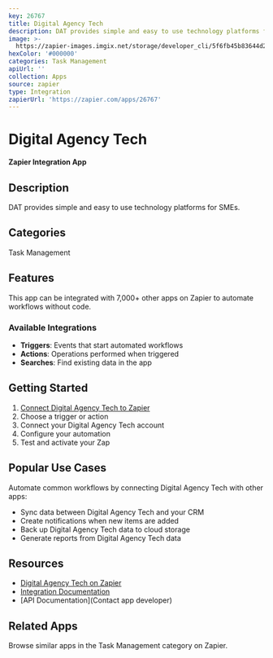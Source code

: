 ```yaml
---
key: 26767
title: Digital Agency Tech
description: DAT provides simple and easy to use technology platforms for SMEs.
image: >-
  https://zapier-images.imgix.net/storage/developer_cli/5f6fb45b83644d2911e1d244f69f86e0.png?auto=format%2Ccompress&ixlib=python-3.0.0&q=50
hexColor: '#000000'
categories: Task Management
apiUrl: ''
collection: Apps
source: zapier
type: Integration
zapierUrl: 'https://zapier.com/apps/26767'
---
```

# Digital Agency Tech

**Zapier Integration App**

## Description

DAT provides simple and easy to use technology platforms for SMEs.

## Categories

Task Management

## Features

This app can be integrated with 7,000+ other apps on Zapier to automate workflows without code.

### Available Integrations

- **Triggers**: Events that start automated workflows
- **Actions**: Operations performed when triggered
- **Searches**: Find existing data in the app

## Getting Started

1. [Connect Digital Agency Tech to Zapier](https://zapier.com/apps/26767)
2. Choose a trigger or action
3. Connect your Digital Agency Tech account
4. Configure your automation
5. Test and activate your Zap

## Popular Use Cases

Automate common workflows by connecting Digital Agency Tech with other apps:

- Sync data between Digital Agency Tech and your CRM
- Create notifications when new items are added
- Back up Digital Agency Tech data to cloud storage
- Generate reports from Digital Agency Tech data

## Resources

- [Digital Agency Tech on Zapier](https://zapier.com/apps/26767)
- [Integration Documentation](https://zapier.com/apps/26767/integrations)
- [API Documentation](Contact app developer)

## Related Apps

Browse similar apps in the Task Management category on Zapier.
